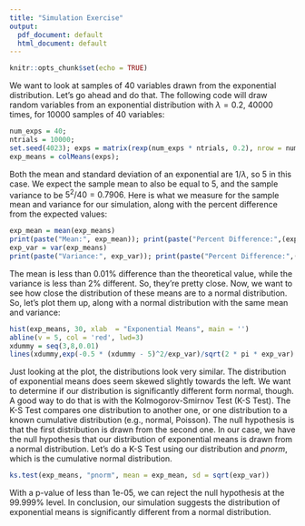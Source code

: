```yaml
---
title: "Simulation Exercise"
output:
  pdf_document: default
  html_document: default
---
```


```r
knitr::opts_chunk$set(echo = TRUE)
```

We want to look at samples of 40 variables drawn from the exponential distribution. Let's go ahead and do that. The following code will draw random variables from an exponential distribution  with  $\lambda = 0.2$, 40000 times, for 10000 samples of 40 variables:

```r
num_exps = 40;
ntrials = 10000;
set.seed(4023); exps = matrix(rexp(num_exps * ntrials, 0.2), nrow = num_exps, ncol = ntrials);
exp_means = colMeans(exps);
```

Both the mean and standard deviation of an exponential are $1/\lambda$, so 5 in this case. We expect the sample mean to also be equal to 5, and the sample variance to be $5^2/40 = 0.7906$. Here is what we measure for the sample mean and variance for our simulation, along with the percent difference from the expected values:

```r
exp_mean = mean(exp_means)
print(paste("Mean:", exp_mean)); print(paste("Percent Difference:",(exp_mean - 5)/5 * 100))
exp_var = var(exp_means)
print(paste("Variance:", exp_var)); print(paste("Percent Difference:",(exp_var - 25/40)/(25/40) * 100))
```

The mean is less than 0.01% difference than the theoretical value, while the variance is less than 2% different. So, they're pretty close. Now, we want to see how close the distribution of these means are to a normal distribution. So, let's plot them up, along with a normal distribution with the same mean and variance:
```r
hist(exp_means, 30, xlab  = "Exponential Means", main = '')
abline(v = 5, col = 'red', lwd=3)
xdummy = seq(3,8,0.01)
lines(xdummy,exp(-0.5 * (xdummy - 5)^2/exp_var)/sqrt(2 * pi * exp_var) * 10000 * 0.2)
```

Just looking at the plot, the distributions look very similar. The distribution of exponential means does seem skewed slightly towards the left. We want to determine if our distribution is significantly different form normal, though. A good way to do that is with the Kolmogorov-Smirnov Test (K-S Test). The K-S Test compares one distribution to another one, or one distribution to a known cumulative distribution (e.g., normal, Poisson). The null hypothesis is that the first distribution is drawn from the second one. In our case, we have the null hypothesis that our distribution of exponential means is drawn from a normal distribution. Let's do a K-S Test using our distribution and *pnorm*, which is the cumulative normal distribution.
```r
ks.test(exp_means, "pnorm", mean = exp_mean, sd = sqrt(exp_var))
```
With a p-value of less than 1e-05, we can reject the null hypothesis at the 99.999% level. In conclusion, our simulation suggests the distribution of exponential means is significantly different from a normal distribution. 